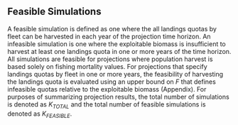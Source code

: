 ## Feasible Simulations {.unnumbered}

A feasible simulation is defined as one where the all landings quotas by fleet can be harvested in each year of the projection time horizon. An infeasible simulation is one where the exploitable biomass is insufficient to harvest at least one landings quota in one or more years of the time horizon. All simulations are feasible for projections where population harvest is based solely on fishing mortality values. For projections that specify landings quotas by fleet in one or more years, the feasibility of harvesting the landings quota is evaluated using an upper bound on $F$ that defines infeasible quotas relative to the exploitable biomass (Appendix). For purposes of summarizing projection results, the total number of simulations is denoted as $K_{TOTAL}$ and the total number of feasible simulations is denoted as $K_{FEASIBLE}$.
